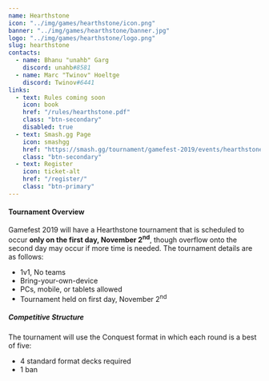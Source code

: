 ---
name: Hearthstone
icon: "../img/games/hearthstone/icon.png"
banner: "../img/games/hearthstone/banner.jpg"
logo: "../img/games/hearthstone/logo.png"
slug: hearthstone
contacts:
  - name: Bhanu "unahb" Garg
    discord: unahb#8581
  - name: Marc "Twinov" Hoeltge
    discord: Twinov#6441
links:
  - text: Rules coming soon
    icon: book
    href: "/rules/hearthstone.pdf"
    class: "btn-secondary"
    disabled: true
  - text: Smash.gg Page
    icon: smashgg
    href: "https://smash.gg/tournament/gamefest-2019/events/hearthstone-conquest"
    class: "btn-secondary"
  - text: Register
    icon: ticket-alt
    href: "/register/"
    class: "btn-primary"
---

#### Tournament Overview

Gamefest 2019 will have a Hearthstone tournament that is scheduled to occur **only on the first day, November 2<sup>nd</sup>**, though overflow onto the second day may occur if more time is needed. The tournament details are as follows:

- 1v1, No teams
- Bring-your-own-device
- PCs, mobile, or tablets allowed
- Tournament held on first day, November 2<sup>nd</sup>

##### Competitive Structure

The tournament will use the Conquest format in which each round is a best of five:

- 4 standard format decks required
- 1 ban

<Contact contacts={props.contacts} />
